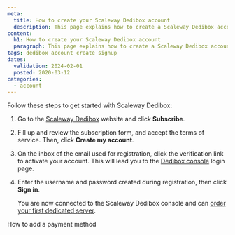 ```yaml
---
meta:
  title: How to create your Scaleway Dedibox account
  description: This page explains how to create a Scaleway Dedibox account
content:
  h1: How to create your Scaleway Dedibox account
  paragraph: This page explains how to create a Scaleway Dedibox account
tags: dedibox account create signup
dates:
  validation: 2024-02-01
  posted: 2020-03-12
categories:
  - account
---
```


Follow these steps to get started with Scaleway Dedibox:

1. Go to the [Scaleway Dedibox](https://console.online.net/en/user/subscribe) website and click **Subscribe**.
2. Fill up and review the subscription form, and accept the terms of service. Then, click **Create my account**.
3. On the inbox of the email used for registration, click the verification link to activate your account. This will lead you to the [Dedibox console](https://console.online.net/en/login) login page.
4. Enter the username and password created during registration, then click **Sign in**.

   You are now connected to the Scaleway Dedibox console and can [order your first dedicated server](/dedibox/dedicated-servers/how-to/order-a-server/).


<Navigation title="See also">
  <NextButton to="/dedibox-console/account/how-to/add-payment-method/">How to add a payment method</NextButton>
</Navigation>